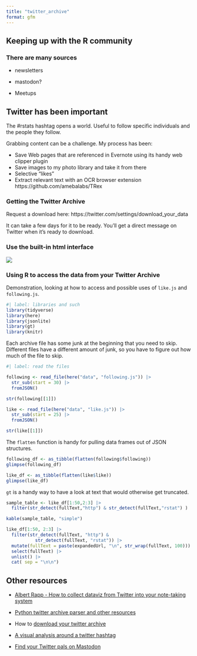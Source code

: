 ```yaml
---
title: "twitter_archive"
format: gfm
---
```


## Keeping up with the R community

### There are many sources

-   newsletters

-   mastodon?

-   Meetups

## Twitter has been important

The #rstats hashtag opens a world. Useful to follow specific individuals and the people they follow.

Grabbing content can be a challenge. My process has been:

-   Save Web pages that are referenced in Evernote using its handy web clipper plugin
-   Save images to my photo library and take it from there
-   Selective "likes"
-   Extract relevant text with an OCR browser extension https://github.com/amebalabs/TRex 

### Getting the Twitter Archive

Request a download here: https://twitter.com/settings/download_your_data 

It can take a few days for it to be ready.  You'll get a direct message on Twitter when it's ready to download.

### Use the built-in html interface

![](images/image-885175351.png)

### Using R to access the data from your Twitter Archive

Demonstration, looking at how to access and possible uses of `like.js` and `following.js`.

```r
#| label: libraries and such
library(tidyverse)
library(here)
library(jsonlite)
library(gt)
library(knitr)
```

Each archive file has some junk at the beginning that you need to skip.  Different files have a different amount of junk, so you have to figure out how much of the file to skip.

```r
#| label: read the files

following <- read_file(here("data", "following.js")) |>
  str_sub(start = 30) |> 
  fromJSON()

str(following[[1]])

like <- read_file(here("data", "like.js")) |>
  str_sub(start = 25) |> 
  fromJSON()

str(like[[1]])
```

The `flatten` function is handy for pulling data frames out of JSON structures.

```r
following_df <- as_tibble(flatten(following$following))
glimpse(following_df)

like_df <- as_tibble(flatten(like$like))
glimpse(like_df)
```

`gt` is a handy way to have a look at text that would otherwise get truncated.

```r
sample_table <- like_df[1:50,2:3] |> 
  filter(str_detect(fullText,"http") & str_detect(fullText,"rstat") ) 

kable(sample_table, "simple")

```

```r
like_df[1:50, 2:3] |>
  filter(str_detect(fullText, "http") &
           str_detect(fullText, "rstat")) |>
  mutate(fullText = paste(expandedUrl, "\n", str_wrap(fullText, 100))) |>
  select(fullText) |> 
  unlist() |> 
  cat( sep = "\n\n")


```


## Other resources

-   [Albert Rapp - How to collect dataviz from Twitter into your note-taking system](https://albert-rapp.de/posts/09_get_twitter_posts_into_your_notetaking_system/09_get_twitter_posts_into_your_notetaking_system.html)

-   [Python twitter archive parser and other resources](https://github.com/timhutton/twitter-archive-parser)

-   How to [download your twitter archive](https://support.twitter.com/articles/20170160)

-   [A visual analysis around a twitter hashtag](https://blog.ouseful.info/2012/02/06/visualising-activity-round-a-twitter-hashtag-or-search-term-using-r/)

-   [Find your Twitter pals on Mastodon](https://fedifinder.glitch.me/#)